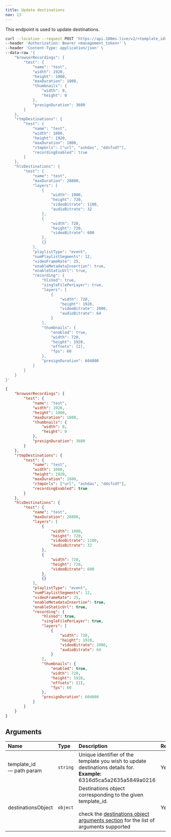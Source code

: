 ```yaml
---
title: Update destinations
nav: 13
---
```


This endpoint is used to update destinations.

<PostRequest title="https://api.100ms.live/v2/templates/<template_id>/destinations" />

<Request id="req-0">

```bash
curl --location --request POST 'https://api.100ms.live/v2/<template_id>/destinations' \
--header 'Authorization: Bearer <management_token>' \
--header 'Content-Type: application/json' \
--data-raw '{
    "browserRecordings": {
        "test": {
            "name": "test",
            "width": 1920,
            "height": 1080,
            "maxDuration": 1800,
            "thumbnails": {
                "width": 0,
                "height": 0
            },
            "presignDuration": 3600
        }
    },
    "rtmpDestinations": {
        "test": {
            "name": "test",
            "width": 1080,
            "height": 1920,
            "maxDuration": 1800,
            "rtmpUrls": ["url", "ashdas", "ddsfsdf"],
            "recordingEnabled": true
        }
    },
    "hlsDestinations": {
        "test": {
            "name": "test",
            "maxDuration": 28800,
            "layers": [
                {
                    "width": 1080,
                    "height": 720,
                    "videoBitrate": 1100,
                    "audioBitrate": 32
                },
                {
                    "width": 720,
                    "height": 720,
                    "videoBitrate": 600
                },
                {}
            ],
            "playlistType": "event",
            "numPlaylistSegments": 12,
            "videoFrameRate": 25,
            "enableMetadataInsertion": true,
            "enableStaticUrl": true,
            "recording": {
                "hlsVod": true,
                "singleFilePerLayer": true,
                "layers": [
                    {
                        "width": 720,
                        "height": 1920,
                        "videoBitrate": 2000,
                        "audioBitrate": 64
                    }
                ],
                "thumbnails": {
                    "enabled": true,
                    "width": 720,
                    "height": 1920,
                    "offsets": [2],
                    "fps": 60
                },
                "presignDuration": 604800
            }
        }
    }
}'
```

</Request>

<ResponseBox id="res-0" status="200 OK">

```json
{
    "browserRecordings": {
        "test": {
            "name": "test",
            "width": 1920,
            "height": 1080,
            "maxDuration": 1800,
            "thumbnails": {
                "width": 0,
                "height": 0
            },
            "presignDuration": 3600
        }
    },
    "rtmpDestinations": {
        "test": {
            "name": "test",
            "width": 1080,
            "height": 1920,
            "maxDuration": 1800,
            "rtmpUrls": ["url", "ashdas", "ddsfsdf"],
            "recordingEnabled": true
        }
    },
    "hlsDestinations": {
        "test": {
            "name": "test",
            "maxDuration": 28800,
            "layers": [
                {
                    "width": 1080,
                    "height": 720,
                    "videoBitrate": 1100,
                    "audioBitrate": 32
                },
                {
                    "width": 720,
                    "height": 720,
                    "videoBitrate": 600
                },
                {}
            ],
            "playlistType": "event",
            "numPlaylistSegments": 12,
            "videoFrameRate": 25,
            "enableMetadataInsertion": true,
            "enableStaticUrl": true,
            "recording": {
                "hlsVod": true,
                "singleFilePerLayer": true,
                "layers": [
                    {
                        "width": 720,
                        "height": 1920,
                        "videoBitrate": 2000,
                        "audioBitrate": 64
                    }
                ],
                "thumbnails": {
                    "enabled": true,
                    "width": 720,
                    "height": 1920,
                    "offsets": [2],
                    "fps": 60
                },
                "presignDuration": 604800
            }
        }
    }
}
```

</ResponseBox>

## Arguments

| Name                           | Type     | Description                                                                                                                                                                                                                     | Required |
| :----------------------------- | :------- | :------------------------------------------------------------------------------------------------------------------------------------------------------------------------------------------------------------------------------ | :------- |
| template_id <br/> — path param | `string` | Unique identifier of the template you wish to update destinations details for. <br/> **Example:** 6316d5ca5a2635a5849a0216                                                                                                      | Yes      |
| destinationsObject <br/>       | `object` | Destinations object corresponding to the given template_id. <br/><br/>check the [destinations object arguments section](/server-side/v2/policy/create-template-via-api#destinations-object) for the list of arguments supported | Yes      |
